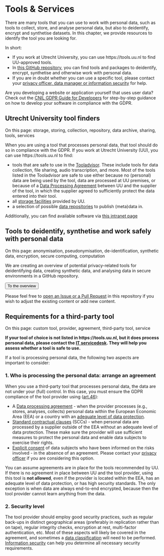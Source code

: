 # Tools & Services {#tools-and-services}

There are many tools that you can use to work with personal data, such as tools
to collect, store, and analyse personal data, but also to deidentify, encrypt
and synthetise datasets. In this chapter, we provide resources to identify
the tool you are looking for.

In short:

- If you work at Utrecht University, you can use https://tools.uu.nl to find UU-approved tools.
- In [this GitHub repository](https://github.com/UtrechtUniversity/privacy-engineering-tools/){target="_blank"},
you can find tools and packages to deidentify, encrypt, synthetise and otherwise
work with personal data.
- If you are in doubt whether you can use a specific tool, please contact your
[privacy officer, data manager or information security](#support) for help.

:::fyi
Are you developing a website or application yourself that uses user data? Check 
out the [CNIL GDPR Guide for Developers](https://lincnil.github.io/GDPR-Developer-Guide/){target="_blank"}
for step-by-step guidance on how to develop your software in compliance with the GDPR.
:::


## Utrecht University tool finders {#uu-tools}

::::keywords
On this page: storage, storing, collection, repository, data archive, sharing, 
tools, services
::::

When you are using a tool that processes personal data, that tool should do so
in compliance with the GDPR. If you work at Utrecht University (UU), you can use 
https://tools.uu.nl to find: 

- tools that are safe to use in the [Tooladvisor](https://tools.uu.nl/tooladvisor){target="_blank"}. 
These include tools for data collection, file sharing, audio transcription, and more.
Most of the tools listed in the Tooladvisor are safe to use either because no (personal)
data are being used by the tool, data are processed at UU premises, or because 
of a [Data Processing Agreement](#data-processing-agreement) between 
UU and the supplier of the tool, in which the supplier agreed to 
sufficiently protect the data entered into their tool.
- all [storage facilities](https://tools.uu.nl/storagefinder/){target="_blank"} 
provided by UU.
- a selection of possible [data repositories](https://tools.uu.nl/repository-decision-tool/){target="_blank"}
to publish (meta)data in.

Additionally, you can find available software via 
[this intranet page](https://intranet.uu.nl/en/knowledgebase/software-at-work-teaching-rooms-and-home){target="_blank"}


## Tools to deidentify, synthetise and work safely with personal data {#tool-repository}

::::keywords
On this page: anonymisation, pseudonymisation, de-identification, synthetic data, encryption,
secure computing, computation
::::

We are creating an overview of potential privacy-related tools for 
deidentifying data, creating synthetic data, and analysing data in secure 
environments in a GitHub repository.

<a href="https://github.com/UtrechtUniversity/privacy-engineering-tools/" target="_blank" 
style="text-decoration: none;"><button type="button">To the overview</button></a>

Please feel free to 
[open an Issue or a Pull Request](https://github.com/UtrechtUniversity/privacy-engineering-tools/#contact-and-contribution){target="_blank"} 
in this repository if you wish to adjust the existing content or add new content.


## Requirements for a third-party tool {#tool-requirements}

::::keywords
On this page: custom tool, provider, agreement, third-party tool, service
::::

**If your tool of choice is not listed in https://tools.uu.nl, but it does
process personal data, please contact the 
[IT servicedesk](https://www.uu.nl/en/organisation/information-and-technology-services-its/i-want-to/get-help-and-advice){target="_blank"}. 
They will help you assess whether a tool is safe to use.** 

If a tool is processing personal data, the following two aspects are important to consider:

### 1. Who is processing the personal data: arrange an agreement

When you use a third-party tool that processes personal data, the data are not 
under your (full) control. In this case, you must ensure the GDPR compliance of 
the tool provider using ([art.46](https://gdpr-info.eu/art-46-gdpr/){target="_blank"}):

- A [Data processing agreement](#data-processing-agreement) - 
when the provider processes (e.g., stores, analyses, collects) personal data 
within the European Economic Area (EEA) or a country with an 
[adequate level of data protection](https://ec.europa.eu/info/law/law-topic/data-protection/international-dimension-data-protection/adequacy-decisions_en){target="_blank"}.
- [Standard contractual clauses](#scc) (SCCs) - when personal data are processed 
by a supplier outside of the EEA without an adequate level of data protection. 
These make sure the provider will use sufficient measures to protect the personal 
data and enable data subjects to exercise their rights.
- [Explicit consent](#informed-consent-forms) of data subjects who have been 
informed on the risks involved - in the absence of an agreement. Please contact your 
[privacy officer](#support) if you are considering this option.

You can assume agreements are in place for the tools recommended by UU. 
If there is no agreement in place between UU and the tool provider, using 
this tool is **not allowed**, even if the provider is located within the EEA, 
has an adequate level of data protection, or has high security standards. The 
only exception is when data are always end-to-end encrypted, because then the 
tool provider cannot learn anything from the data.

### 2. Security level

The tool provider should employ good security practices, such as regular back-ups 
in distinct geographical areas (preferably in replication rather than on tape), 
regular integrity checks, encryption at rest, multi-factor authentication, etc. 
Most of these aspects will likely be covered in the agreement, and sometimes a
[data classification](#data-classification) will need to be performed. 
[Information security](#support) can help you determine all necessary security requirements. 